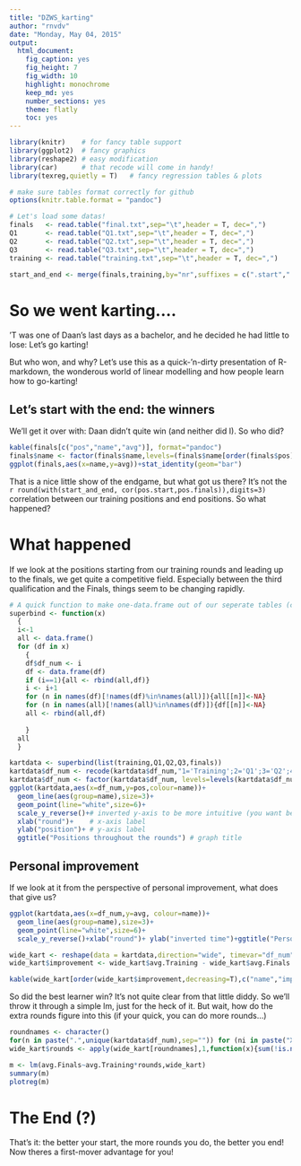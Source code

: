 ```yaml
---
title: "DZWS_karting"
author: "rnvdv"
date: "Monday, May 04, 2015"
output:
  html_document:
    fig_caption: yes
    fig_height: 7
    fig_width: 10
    highlight: monochrome
    keep_md: yes
    number_sections: yes
    theme: flatly
    toc: yes
---
```


```r
library(knitr)    # for fancy table support
library(ggplot2)  # fancy graphics
library(reshape2) # easy modification
library(car)      # that recode will come in handy!
library(texreg,quietly = T)   # fancy regression tables & plots

# make sure tables format correctly for github
options(knitr.table.format = "pandoc")

# Let's load some datas!
finals   <- read.table("final.txt",sep="\t",header = T, dec=",")
Q1       <- read.table("Q1.txt",sep="\t",header = T, dec=",")
Q2       <- read.table("Q2.txt",sep="\t",header = T, dec=",")
Q3       <- read.table("Q3.txt",sep="\t",header = T, dec=",")
training <- read.table("training.txt",sep="\t",header = T, dec=",")

start_and_end <- merge(finals,training,by="nr",suffixes = c(".start",".finals"))
```


# So we went karting....

'T was one of Daan's last days as a bachelor, and he decided he had little to lose: Let's go karting!

But who won, and why? Let's use this as a quick-'n-dirty presentation of R-markdown, the wonderous world of linear modelling and how people learn how to go-karting!

## Let's start with the end: the winners

We'll get it over with: Daan didn't quite win (and neither did I). So who did?

```r
kable(finals[c("pos","name","avg")], format="pandoc")
finals$name <- factor(finals$name,levels=(finals$name[order(finals$pos)]),ordered = T,)
ggplot(finals,aes(x=name,y=avg))+stat_identity(geom="bar")

```

That is a nice little show of the endgame, but what got us there? It's not the `r round(with(start_and_end, cor(pos.start,pos.finals)),digits=3)` correlation between our training positions and end positions. So what happened?

# What happened

If we look at the positions starting from our training rounds and leading up to the finals, we get quite a competitive field. Especially between the third qualification and the Finals, things seem to be changing rapidly. 

```r
# A quick function to make one-data.frame out of our seperate tables (complicated by their inconsistent columns)
superbind <- function(x)
  {
  i<-1
  all <- data.frame()
  for (df in x)
    {
    df$df_num <- i
    df <- data.frame(df)
    if (i==1){all <- rbind(all,df)}
    i <- i+1
    for (n in names(df)[!names(df)%in%names(all)]){all[[n]]<-NA}
    for (n in names(all)[!names(all)%in%names(df)]){df[[n]]<-NA}
    all <- rbind(all,df)
    
    }
  all
  }

kartdata <- superbind(list(training,Q1,Q2,Q3,finals))
kartdata$df_num <- recode(kartdata$df_num,"1='Training';2='Q1';3='Q2';4='Q3';5='Finals'",as.factor.result = T)
kartdata$df_num <- factor(kartdata$df_num, levels=levels(kartdata$df_num)[c(5,2:4,1)])
ggplot(kartdata,aes(x=df_num,y=pos,colour=name))+
  geom_line(aes(group=name),size=3)+
  geom_point(line="white",size=6)+
  scale_y_reverse()+# inverted y-axis to be more intuitive (you want being on top to be on top right? ) 
  xlab("round")+    # x-axis label
  ylab("position")+ # y-axis label
  ggtitle("Positions throughout the rounds") # graph title


```

## Personal improvement

If we look at it from the perspective of personal improvement, what does that give us?

```r

ggplot(kartdata,aes(x=df_num,y=avg, colour=name))+
  geom_line(aes(group=name),size=3)+
  geom_point(line="white",size=6)+
  scale_y_reverse()+xlab("round")+ ylab("inverted time")+ggtitle("Personal round averages throughout the rounds")

wide_kart <- reshape(data = kartdata,direction="wide", timevar="df_num",idvar="name")
wide_kart$improvement <- wide_kart$avg.Training - wide_kart$avg.Finals

kable(wide_kart[order(wide_kart$improvement,decreasing=T),c("name","improvement","avg.Training" ,"avg.Finals","pos.Training","pos.Finals")],caption = "Time improvement between training and round 10 averages")
```

So did the best learner win? It's not quite clear from that little diddy. So we'll throw it through a simple lm, just for the heck of it. But wait, how do the extra rounds figure into this (if your quick, you can do more rounds...)

```r
roundnames <- character()
for(n in paste(".",unique(kartdata$df_num),sep="")) for (ni in paste("X",1:15,n,sep="")) if (ni %in% names(wide_kart)) roundnames <- c(roundnames,ni)
wide_kart$rounds <- apply(wide_kart[roundnames],1,function(x){sum(!is.na(x))})

m <- lm(avg.Finals~avg.Training*rounds,wide_kart)
summary(m)
plotreg(m)

```

# The End (?)

That's it: the better your start, the more rounds you do, the better you end! 
Now theres a first-mover advantage for you!